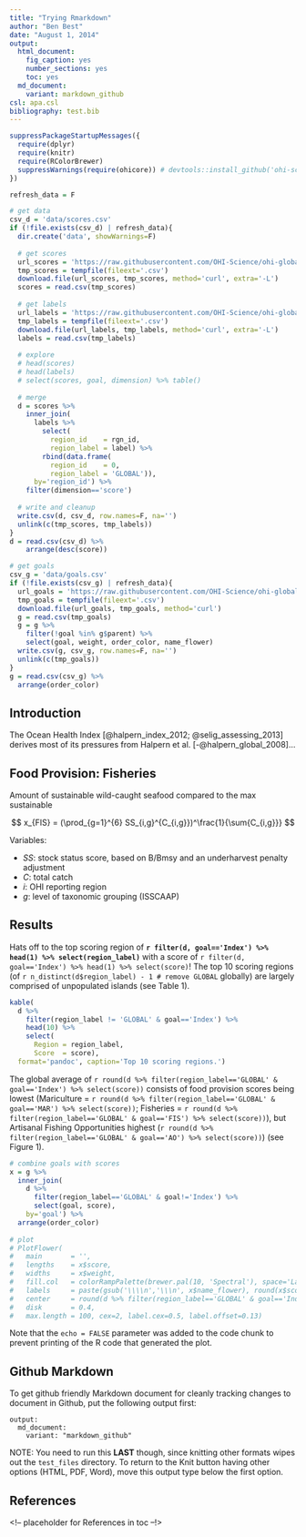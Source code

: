 ```yaml
---
title: "Trying Rmarkdown"
author: "Ben Best"
date: "August 1, 2014"
output:
  html_document:
    fig_caption: yes
    number_sections: yes
    toc: yes
  md_document:
    variant: markdown_github
csl: apa.csl
bibliography: test.bib
---
```


```r
suppressPackageStartupMessages({
  require(dplyr)
  require(knitr)
  require(RColorBrewer)
  suppressWarnings(require(ohicore)) # devtools::install_github('ohi-science/ohicore')
})

refresh_data = F

# get data
csv_d = 'data/scores.csv'
if (!file.exists(csv_d) | refresh_data){
  dir.create('data', showWarnings=F)
  
  # get scores
  url_scores = 'https://raw.githubusercontent.com/OHI-Science/ohi-global/v2019.1/eez/scores.csv'
  tmp_scores = tempfile(fileext='.csv')
  download.file(url_scores, tmp_scores, method='curl', extra='-L')
  scores = read.csv(tmp_scores)
  
  # get labels
  url_labels = 'https://raw.githubusercontent.com/OHI-Science/ohi-global/v2019.1/eez/layers/rgn_labels.csv'
  tmp_labels = tempfile(fileext='.csv')
  download.file(url_labels, tmp_labels, method='curl', extra='-L')
  labels = read.csv(tmp_labels)
  
  # explore
  # head(scores)
  # head(labels)
  # select(scores, goal, dimension) %>% table()
  
  # merge
  d = scores %>%
    inner_join(
      labels %>%
        select(
          region_id    = rgn_id, 
          region_label = label) %>%
        rbind(data.frame(
          region_id    = 0, 
          region_label = 'GLOBAL')),
      by='region_id') %>%
    filter(dimension=='score')
  
  # write and cleanup
  write.csv(d, csv_d, row.names=F, na='')
  unlink(c(tmp_scores, tmp_labels))
}
d = read.csv(csv_d) %>%
    arrange(desc(score))

# get goals
csv_g = 'data/goals.csv'
if (!file.exists(csv_g) | refresh_data){
  url_goals = 'https://raw.githubusercontent.com/OHI-Science/ohi-global/master/eez2014/conf/goals.csv'
  tmp_goals = tempfile(fileext='.csv')
  download.file(url_goals, tmp_goals, method='curl')
  g = read.csv(tmp_goals)
  g = g %>%
    filter(!goal %in% g$parent) %>%
    select(goal, weight, order_color, name_flower)
  write.csv(g, csv_g, row.names=F, na='')
  unlink(c(tmp_goals))
}
g = read.csv(csv_g) %>%
  arrange(order_color)
```


## Introduction {-}

The Ocean Health Index [@halpern_index_2012; @selig_assessing_2013] derives most of its pressures from Halpern et al. [-@halpern_global_2008]...

## Food Provision: Fisheries

Amount of sustainable wild-caught seafood compared to the max sustainable

$$
x_{FIS} =  (\prod_{g=1}^{6} SS_{i,g}^{C_{i,g}})^\frac{1}{\sum{C_{i,g}}}
$$

Variables:

- $SS$: stock status score, based on B/Bmsy and an underharvest penalty adjustment
- $C$: total catch
- $i$: OHI reporting region
- $g$: level of taxonomic grouping (ISSCAAP)</small>


## Results

Hats off to the top scoring region of **`r filter(d, goal=='Index') %>% head(1) %>% select(region_label)`** with a score of `r filter(d, goal=='Index') %>% head(1) %>% select(score)`! The top 10 scoring regions (of `r n_distinct(d$region_label) - 1 # remove GLOBAL` globally) are largely comprised of unpopulated islands (see Table 1).

```r
kable(
  d %>%
    filter(region_label != 'GLOBAL' & goal=='Index') %>%
    head(10) %>%
    select(
      Region = region_label,
      Score  = score), 
  format='pandoc', caption='Top 10 scoring regions.')
```

The global average of `r round(d %>% filter(region_label=='GLOBAL' & goal=='Index') %>% select(score))` consists of food provision scores being lowest (Mariculture = `r round(d %>% filter(region_label=='GLOBAL' & goal=='MAR') %>% select(score))`; Fisheries = `r round(d %>% filter(region_label=='GLOBAL' & goal=='FIS') %>% select(score))`), but Artisanal Fishing Opportunities highest (`r round(d %>% filter(region_label=='GLOBAL' & goal=='AO') %>% select(score))`) (see Figure 1). 

```r
# combine goals with scores
x = g %>%
  inner_join(
    d %>%
      filter(region_label=='GLOBAL' & goal!='Index') %>%
      select(goal, score),
    by='goal') %>%
  arrange(order_color)
  
# plot
# PlotFlower(
#   main       = '',
#   lengths    = x$score,
#   widths     = x$weight,
#   fill.col   = colorRampPalette(brewer.pal(10, 'Spectral'), space='Lab')(nrow(x)),
#   labels     = paste(gsub('\\\\n','\\\n', x$name_flower), round(x$score), sep='\n'),
#   center     = round(d %>% filter(region_label=='GLOBAL' & goal=='Index') %>% select(score)),
#   disk       = 0.4, 
#   max.length = 100, cex=2, label.cex=0.5, label.offset=0.13)
```

Note that the `echo = FALSE` parameter was added to the code chunk to prevent printing of the R code that generated the plot.

## Github Markdown

To get github friendly Markdown document for cleanly tracking changes to document in Github, put the following output first:

```
output:
  md_document:
    variant: "markdown_github"
```

NOTE: You need to run this **LAST** though, since knitting other formats wipes out the `test_files` directory. To return to the Knit button having other options (HTML, PDF, Word), move this output type below the first option.

## References {-}
<!-- placeholder for References in toc --!>